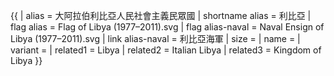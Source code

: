 {{ {{{1<noinclude>|country showdata</noinclude>}}}
| alias = 大阿拉伯利比亞人民社會主義民眾國
| shortname alias = 利比亞
| flag alias = Flag of Libya (1977–2011).svg
| flag alias-naval = Naval Ensign of Libya (1977–2011).svg
| link alias-naval = 利比亞海軍
| size = {{{size|}}}
| name = {{{name|}}}
| variant = {{{variant|}}}
<noinclude>
| related1 = Libya
| related2 = Italian Libya
| related3 = Kingdom of Libya
</noinclude>
}}